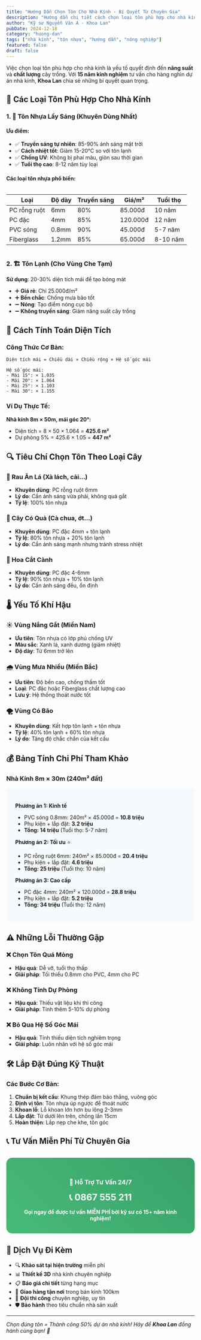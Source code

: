 ```yaml
---
title: "Hướng Dẫn Chọn Tôn Cho Nhà Kính - Bí Quyết Từ Chuyên Gia"
description: "Hướng dẫn chi tiết cách chọn loại tôn phù hợp cho nhà kính, các yếu tố cần lưu ý và kinh nghiệm từ những chuyên gia có 15 năm trong ngành."
author: "Kỹ sư Nguyễn Văn A - Khoa Lan"
pubDate: 2024-12-18
category: "huong-dan"
tags: ["nhà kính", "tôn nhựa", "hướng dẫn", "nông nghiệp"]
featured: false
draft: false
---
```


Việc chọn loại tôn phù hợp cho nhà kính là yếu tố quyết định đến **năng suất** và **chất lượng** cây trồng. Với **15 năm kinh nghiệm** tư vấn cho hàng nghìn dự án nhà kính, **Khoa Lan** chia sẻ những bí quyết quan trọng.

## 🎯 Các Loại Tôn Phù Hợp Cho Nhà Kính

### 1. 🌟 Tôn Nhựa Lấy Sáng (Khuyên Dùng Nhất)

#### Ưu điểm:
- ✅ **Truyền sáng tự nhiên**: 85-90% ánh sáng mặt trời
- ✅ **Cách nhiệt tốt**: Giảm 15-20°C so với tôn lạnh
- ✅ **Chống UV**: Không bị phai màu, giòn sau thời gian
- ✅ **Tuổi thọ cao**: 8-12 năm tùy loại

#### Các loại tôn nhựa phổ biến:

<div style="overflow-x: auto;">

| Loại | Độ dày | Truyền sáng | Giá/m² | Tuổi thọ |
|------|--------|-------------|---------|----------|
| PC rỗng ruột | 6mm | 80% | 85.000đ | 10 năm |
| PC đặc | 4mm | 85% | 120.000đ | 12 năm |
| PVC sóng | 0.8mm | 90% | 45.000đ | 5-7 năm |
| Fiberglass | 1.2mm | 85% | 65.000đ | 8-10 năm |

</div>

### 2. 🏗️ Tôn Lạnh (Cho Vùng Che Tạm)

**Sử dụng**: 20-30% diện tích mái để tạo bóng mát

- ➕ **Giá rẻ**: Chỉ 25.000đ/m²
- ➕ **Bền chắc**: Chống mưa bão tốt
- ➖ **Nóng**: Tạo điểm nóng cục bộ
- ➖ **Không truyền sáng**: Giảm năng suất cây trồng

## 📐 Cách Tính Toán Diện Tích

### Công Thức Cơ Bản:

```
Diện tích mái = Chiều dài × Chiều rộng × Hệ số góc mái

Hệ số góc mái:
- Mái 15°: × 1.035
- Mái 20°: × 1.064  
- Mái 25°: × 1.103
- Mái 30°: × 1.155
```

### Ví Dụ Thực Tế:

**Nhà kính 8m × 50m, mái góc 20°:**
- Diện tích = 8 × 50 × 1.064 = **425.6 m²**
- Dự phòng 5% = 425.6 × 1.05 = **447 m²**

## 🔍 Tiêu Chí Chọn Tôn Theo Loại Cây

### 🥬 Rau Ăn Lá (Xà lách, cải...)
- **Khuyên dùng**: PC rỗng ruột 6mm
- **Lý do**: Cần ánh sáng vừa phải, không quá gắt
- **Tỷ lệ**: 100% tôn nhựa

### 🍅 Cây Có Quả (Cà chua, ớt...)  
- **Khuyên dùng**: PC đặc 4mm + tôn lạnh
- **Tỷ lệ**: 80% tôn nhựa + 20% tôn lạnh
- **Lý do**: Cần ánh sáng mạnh nhưng tránh stress nhiệt

### 🌸 Hoa Cắt Cành
- **Khuyên dùng**: PC đặc 4-6mm  
- **Tỷ lệ**: 90% tôn nhựa + 10% tôn lạnh
- **Lý do**: Cần ánh sáng đều, ổn định

## 🌡️ Yếu Tố Khí Hậu

### ☀️ Vùng Nắng Gắt (Miền Nam)
- **Ưu tiên**: Tôn nhựa có lớp phủ chống UV
- **Màu sắc**: Xanh lá, xanh dương (giảm nhiệt)
- **Độ dày**: Từ 6mm trở lên

### 🌧️ Vùng Mưa Nhiều (Miền Bắc)
- **Ưu tiên**: Độ bền cao, chống thấm tốt
- **Loại**: PC đặc hoặc Fiberglass chất lượng cao
- **Lưu ý**: Hệ thống thoát nước tốt

### 🌪️ Vùng Có Bão
- **Khuyên dùng**: Kết hợp tôn lạnh + tôn nhựa
- **Tỷ lệ**: 40% tôn lạnh + 60% tôn nhựa
- **Lý do**: Tăng độ chắc chắn của kết cấu

## 💰 Bảng Tính Chi Phí Tham Khảo

### Nhà Kính 8m × 30m (240m² đất)

<div style="background: #f7fafc; padding: 1.5rem; border-radius: 8px; margin: 1rem 0;">

**Phương án 1: Kinh tế**
- PVC sóng 0.8mm: 240m² × 45.000đ = **10.8 triệu**
- Phụ kiện + lắp đặt: **3.2 triệu**
- **Tổng: 14 triệu** (Tuổi thọ: 5-7 năm)

**Phương án 2: Tối ưu** ⭐
- PC rỗng ruột 6mm: 240m² × 85.000đ = **20.4 triệu**  
- Phụ kiện + lắp đặt: **4.6 triệu**
- **Tổng: 25 triệu** (Tuổi thọ: 10 năm)

**Phương án 3: Cao cấp**
- PC đặc 4mm: 240m² × 120.000đ = **28.8 triệu**
- Phụ kiện + lắp đặt: **5.2 triệu**  
- **Tổng: 34 triệu** (Tuổi thọ: 12 năm)

</div>

## ⚠️ Những Lỗi Thường Gặp

### ❌ Chọn Tôn Quá Mỏng
- **Hậu quả**: Dễ vỡ, tuổi thọ thấp
- **Giải pháp**: Tối thiểu 0.8mm cho PVC, 4mm cho PC

### ❌ Không Tính Dự Phòng
- **Hậu quả**: Thiếu vật liệu khi thi công
- **Giải pháp**: Tính thêm 5-10% dự phòng

### ❌ Bỏ Qua Hệ Số Góc Mái
- **Hậu quả**: Tính thiếu diện tích nghiêm trọng
- **Giải pháp**: Luôn nhân với hệ số góc mái

## 🛠️ Lắp Đặt Đúng Kỹ Thuật

### Các Bước Cơ Bản:

1. **Chuẩn bị kết cấu**: Khung thép đảm bảo thẳng, vuông góc
2. **Định vị tôn**: Tôn nhựa úp ngược để thoát nước
3. **Khoan lỗ**: Lỗ khoan lớn hơn bu lông 2-3mm
4. **Lắp đặt**: Từ dưới lên trên, chồng lấn 15cm
5. **Hoàn thiện**: Lắp nẹp che khe, tôn góc

## 📞 Tư Vấn Miễn Phí Từ Chuyên Gia

<div style="background: linear-gradient(45deg, #48bb78, #38a169); color: white; padding: 2rem; border-radius: 1rem; text-align: center; margin: 2rem 0;">
  <h3 style="color: white; margin-bottom: 1rem;">🎯 Hỗ Trợ Tư Vấn 24/7</h3>
  <p style="font-size: 1.5rem; font-weight: bold; margin: 1rem 0;">
    📞 0867 555 211
  </p>
  <p style="margin: 0;">
    <strong>Gọi ngay để được tư vấn MIỄN PHÍ bởi kỹ sư có 15+ năm kinh nghiệm!</strong>
  </p>
</div>

## 🎁 Dịch Vụ Đi Kèm

- 🔍 **Khảo sát tại hiện trường** miễn phí
- 📊 **Thiết kế 3D** nhà kính chuyên nghiệp  
- 📋 **Báo giá chi tiết** từng hạng mục
- 🚛 **Giao hàng tận nơi** trong bán kính 100km
- 👷 **Đội thi công** chuyên nghiệp, uy tín
- 🛡️ **Bảo hành** theo tiêu chuẩn nhà sản xuất

---

*Chọn đúng tôn = Thành công 50% dự án nhà kính! Hãy để **Khoa Lan** đồng hành cùng bạn! 🌱* 